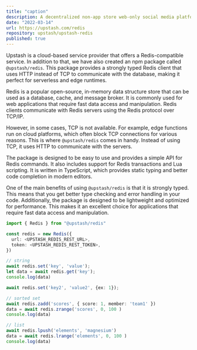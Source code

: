 ```yaml
---
title: "caption"
description: A decentralized non-app store web-only social media platform that pays you ad-revenue to use it.
date: "2022-03-14"
url: https://upstash.com/redis
repository: upstash/upstash-redis
published: true
---
```


Upstash is a cloud-based service provider that offers a Redis-compatible service. In addition to that, we have also created an npm package called `@upstash/redis`. This package provides a strongly typed Redis client that uses HTTP instead of TCP to communicate with the database, making it perfect for serverless and edge runtimes.

Redis is a popular open-source, in-memory data structure store that can be used as a database, cache, and message broker. It is commonly used for web applications that require fast data access and manipulation. Redis clients communicate with Redis servers using the Redis protocol over TCP/IP.

However, in some cases, TCP is not available. For example, edge functions run on cloud platforms, which often block TCP connections for various reasons. This is where `@upstash/redis` comes in handy. Instead of using TCP, it uses HTTP to communicate with the servers.

The package is designed to be easy to use and provides a simple API for Redis commands. It also includes support for Redis transactions and Lua scripting. It is written in TypeScript, which provides static typing and better code completion in modern editors.

One of the main benefits of using `@upstash/redis` is that it is strongly typed. This means that you get better type checking and error handling in your code. Additionally, the package is designed to be lightweight and optimized for performance. This makes it an excellent choice for applications that require fast data access and manipulation.

```ts
import { Redis } from "@upstash/redis"

const redis = new Redis({
  url: <UPSTASH_REDIS_REST_URL>,
  token: <UPSTASH_REDIS_REST_TOKEN>,
})

// string
await redis.set('key', 'value');
let data = await redis.get('key');
console.log(data)

await redis.set('key2', 'value2', {ex: 1});

// sorted set
await redis.zadd('scores', { score: 1, member: 'team1' })
data = await redis.zrange('scores', 0, 100 )
console.log(data)

// list
await redis.lpush('elements', 'magnesium')
data = await redis.lrange('elements', 0, 100 )
console.log(data)
```
